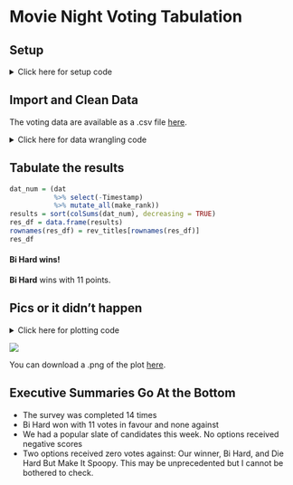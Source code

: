 Movie Night Voting Tabulation
=============================

## Setup

<details><summary>Click here for setup code</summary>

```r
setwd('~/Personal/MovieNight')
library(tidyverse)
library(lubridate)
devtools::load_all('~/MyProjects/AfterSl1p/')
theme_set(theme_bw())

cols = c('#878787','#FDDBC7','#B2182B')
ranklevs = c('I would NOT come to watch this film',
		  'I do not love this film but would still show up',
		  'I would REALLY LIKE to watch this film')
make_rank = function(x){
	x = factor(x, levels = ranklevs)
	x = as.numeric(x) -2
	return(x)
}
```

</details>

## Import and Clean Data

The voting data are available as a .csv file [here](./data/current_week.csv).

<details><summary>Click here for data wrangling code</summary>

```r
dat = read.csv('data/current_week.csv', stringsAsFactors = FALSE, header = FALSE)
datm = as.matrix(dat)

tdf = read.csv('data/current_movies.csv', row.names = 1, header = FALSE, 
			   stringsAsFactors = FALSE)
tdf = rbind('Timestamp',tdf)
titles = tdf[[1]]
names(titles) = c('Timestamp', rownames(tdf)[-1])

datm[datm %in% names(titles)] = titles[datm[datm %in% names(titles)]]

colnames(datm) = datm[1,]
datm = datm[-1,]

dat = (datm
	   %>% data.frame()
	   %>% mutate(Timestamp = substr(Timestamp, 1, 18),
	   		   Timestamp = ymd_hms(Timestamp)))
rev_titles = gsub(' [','',names(titles), fixed = TRUE)
rev_titles = gsub(']','',rev_titles, fixed = TRUE)
names(rev_titles) = titles
```

</details>


## Tabulate the results

```r
dat_num = (dat
		   %>% select(-Timestamp)
		   %>% mutate_all(make_rank))
results = sort(colSums(dat_num), decreasing = TRUE)
res_df = data.frame(results)
rownames(res_df) = rev_titles[rownames(res_df)]
res_df
```

#### Bi Hard wins!

**Bi Hard** wins with 11 points.

## Pics or it didn't happen

<details><summary>Click here for plotting code</summary>

```r
brk_levs = c('I would NOT come\nto watch this film',
			 'I do not love this film\nbut would still show up',
			 'I would REALLY LIKE\nto watch this film')
dat_long = (dat
			%>% gather(Movies, Votes, -Timestamp)
			%>% mutate(Votes = factor(Votes, levels = ranklevs,
									  labels = brk_levs),
					   Movies = factor(Movies, levels = names(results))))
#levels(dat_long$Movies) = rev_titles[levels(dat_long$Movies)]
plt = ggplot(dat_long, aes(x = Movies, fill = Votes)) +
	geom_histogram(stat = 'count') +
	scale_fill_manual(values = cols, name = 'Vote Value') +
	ylab('Vote Count') +
	rotate_ticks() +
	theme(legend.text = element_text(margin = margin(t = 0.5,
													 b = 0.5,
													 unit = 'lines')))

png(filename = 'results/current_week.png', height = 480, width = 800)
plt +
	theme(axis.title = element_text(size = 20),
		  axis.text.y = element_text(size = 15),
		  axis.text.x = element_text(size = 15,
		  						  angle = 90,
		  						  hjust = 1,
		  						  vjust = 0.5),
		  legend.text = element_text(size = 15, margin = margin(t = 0.5,
		  													  b = 0.5,
		  													  unit = 'lines')),
		  legend.title = element_text(size = 20))
		  #legend.key = element_rect(colour = 'white', size = 10))
dev.off()
```
</details>

![](./results/current_week.png)


You can download a .png of the plot [here](./results/current_week.png).

## Executive Summaries Go At the Bottom

* The survey was completed 14 times 
* Bi Hard won with 11 votes in favour and none against
* We had a popular slate of candidates this week. No options 
received negative scores
* Two options received zero votes against: Our winner, Bi Hard, 
and Die Hard But Make It Spoopy. This may be unprecedented but I
cannot be bothered to check.